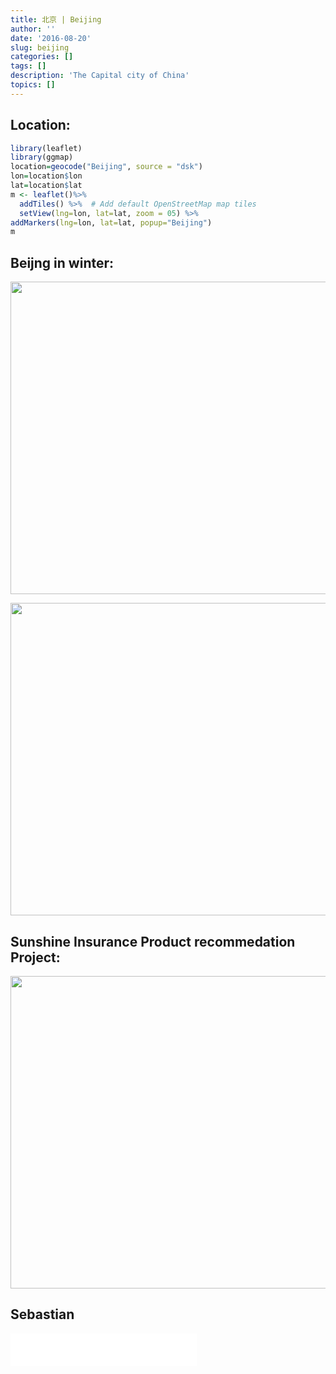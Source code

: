```yaml
---
title: 北京 | Beijing
author: ''
date: '2016-08-20'
slug: beijing
categories: []
tags: []
description: 'The Capital city of China'
topics: []
---
```


## Location:
```r
library(leaflet)
library(ggmap)
location=geocode("Beijing", source = "dsk")
lon=location$lon
lat=location$lat
m <- leaflet()%>%
  addTiles() %>%  # Add default OpenStreetMap map tiles
  setView(lng=lon, lat=lat, zoom = 05) %>%
addMarkers(lng=lon, lat=lat, popup="Beijing")
m

```


## Beijng in winter:

![](/post/2016-08-20-beijing_files/beijing16_001.jpg){width=700px height=500px}

![](/post/2016-08-20-beijing_files/beijing16_002.jpg){width=700px height=500px}


## Sunshine Insurance Product recommedation Project:
![](/post/2016-08-20-beijing_files/beijing16_003.jpg){width=700px height=500px}


## Sebastian

<iframe frameborder="no" border="0" marginwidth="0" marginheight="0" autoplay="true" width=298 height=52 src="//music.163.com/outchain/player?type=2&id=1041728&autoplay=true&auto=1&height=32"></iframe>







